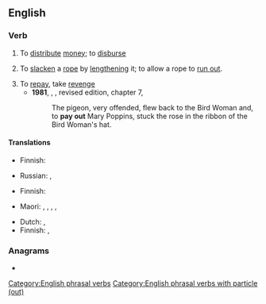 {{also|payout}}
==English==

===Verb===
{{en-verb|pay<,,paid> out|past2=payed out|past2_qual=rare}}

# To [[distribute]] [[money]]; to [[disburse]]
# {{lb|en|nautical}} To [[slacken]] a [[rope]] by [[lengthen]]ing it; to allow a rope to [[run out]].
# To [[repay]], take [[revenge]]
#* '''1981''', {{w|P. L. Travers}}, ''{{w|Mary Poppins}}'', revised edition, chapter 7,
#*: The pigeon, very offended, flew back to the Bird Woman and, to '''pay out''' Mary Poppins, stuck the rose in the ribbon of the Bird Woman's hat.

====Translations====
{{trans-top|to distribute money; to disburse}}
* Finnish: {{t+|fi|maksaa}}
{{trans-mid}}
* Russian: {{t+|ru|выпла́чивать|impf}}, {{t+|ru|вы́платить|pf}}
{{trans-bottom}}

{{trans-top|nautical: to slacken by lengthening}}
* Finnish: {{t|fi|[[antaa]] [[löysä|löysää]]}}
{{trans-mid}}
* Maori: {{t|mi|kautuku}} {{qualifier|refers to a rope}}, {{t|mi|whakahoro}}, {{t|mi|whakahoro}}, {{t|mi|whakahorohoro}}, {{t|mi|hoka}}
{{trans-bottom}}

{{trans-top|to repay, take revenge}}
* Dutch: {{t|nl|betaald zetten}}, {{t|nl|wraak nemen}}
* Finnish: {{t|fi|maksaa potut pottuina}}, {{t+|fi|kostaa}}
{{trans-mid}}
{{trans-bottom}}

===Anagrams===
* {{anagrams|en|a=aoptuy|outpay}}

[[Category:English phrasal verbs]]
[[Category:English phrasal verbs with particle (out)]]